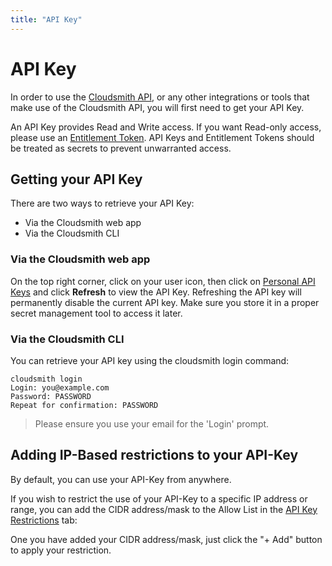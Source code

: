 ```yaml
---
title: "API Key"
---
```




# API Key

In order to use the [Cloudsmith API](/reference), or any other integrations or tools that make use of the Cloudsmith API, you will first need to get your API Key.

An API Key provides Read and Write access. If you want Read-only access, please use an [Entitlement Token](/software-distribution/entitlement-tokens). API Keys and Entitlement Tokens should be treated as secrets to prevent unwarranted access.

## Getting your API Key

There are two ways to retrieve your API Key:

- Via the Cloudsmith web app
- Via the Cloudsmith CLI

### Via the Cloudsmith web app

On the top right corner, click on your user icon, then click on [Personal API Keys](https://app.cloudsmith.com/settings/api-keys) and click **Refresh** to view the API Key. Refreshing the API key will permanently disable the current API key. Make sure you store it in a proper secret management tool to access it later.

<BlockImage src={apiKeyImage} alt="Edit provider settings"></BlockImage>

### Via the Cloudsmith CLI

You can retrieve your API key using the cloudsmith login command:

```
cloudsmith login
Login: you@example.com
Password: PASSWORD
Repeat for confirmation: PASSWORD
```

> Please ensure you use your email for the 'Login' prompt.

## Adding IP-Based restrictions to your API-Key

By default, you can use your API-Key from anywhere. 

If you wish to restrict the use of your API-Key to a specific IP address or range, you can add the CIDR address/mask to the Allow List in the [API Key Restrictions](https://app.cloudsmith.com/settings/api-keys/restrictions) tab: 

<BlockImage src={apiIpRestrictions} alt=""></BlockImage>

One you have added your CIDR address/mask, just click the "+ Add" button to apply your restriction.